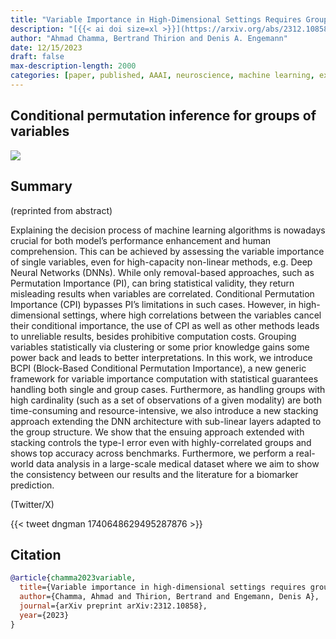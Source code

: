 ```yaml
---
title: "Variable Importance in High-Dimensional Settings Requires Grouping"
description: "[{{< ai doi size=xl >}}](https://arxiv.org/abs/2312.10858v1) [{{< bi file-pdf size=1.5em >}}](https://arxiv.org/pdf/2312.10858v1.pdf) [{{< bi github size=1.5em >}}](https://github.com/achamma723/Group_Variable_Importance)"
author: "Ahmad Chamma, Bertrand Thirion and Denis A. Engemann"
date: 12/15/2023
draft: false
max-description-length: 2000
categories: [paper, published, AAAI, neuroscience, machine learning, explainable AI, interpretable ML]
---
```


## Conditional permutation inference for groups of variables

![](../chamma_2024_AAAI.jpg)

## Summary

(reprinted from abstract)

Explaining the decision process of machine learning algorithms is nowadays crucial for both model's performance enhancement and human comprehension. This can be achieved by assessing the variable importance of single variables, even for high-capacity non-linear methods, e.g. Deep Neural Networks (DNNs). While only removal-based approaches, such as Permutation Importance (PI), can bring statistical validity, they return misleading results when variables are correlated. Conditional Permutation Importance (CPI) bypasses PI's limitations in such cases. However, in high-dimensional settings, where high correlations between the variables cancel their conditional importance, the use of CPI as well as other methods leads to unreliable results, besides prohibitive computation costs. Grouping variables statistically via clustering or some prior knowledge gains some power back and leads to better interpretations. In this work, we introduce BCPI (Block-Based Conditional Permutation Importance), a new generic framework for variable importance computation with statistical guarantees handling both single and group cases. Furthermore, as handling groups with high cardinality (such as a set of observations of a given modality) are both time-consuming and resource-intensive, we also introduce a new stacking approach extending the DNN architecture with sub-linear layers adapted to the group structure. We show that the ensuing approach extended with stacking controls the type-I error even with highly-correlated groups and shows top accuracy across benchmarks. Furthermore, we perform a real-world data analysis in a large-scale medical dataset where we aim to show the consistency between our results and the literature for a biomarker prediction.

(Twitter/X)

{{< tweet dngman 1740648629495287876 >}}

## Citation

```bibtex
@article{chamma2023variable,
  title={Variable importance in high-dimensional settings requires grouping},
  author={Chamma, Ahmad and Thirion, Bertrand and Engemann, Denis A},
  journal={arXiv preprint arXiv:2312.10858},
  year={2023}
}
```